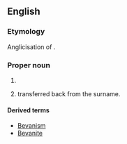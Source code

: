 {{also|bevañ}}

==English==

===Etymology===
Anglicisation of {{etyl|cy|en}} {{m|cy|ab Ifan}}.

===Proper noun===
{{en-proper noun}}

# {{surname|from=Welsh}}
# {{given name|male|from=surnames}} transferred back from the surname.

====Derived terms====
* [[Bevanism]]
* [[Bevanite]]